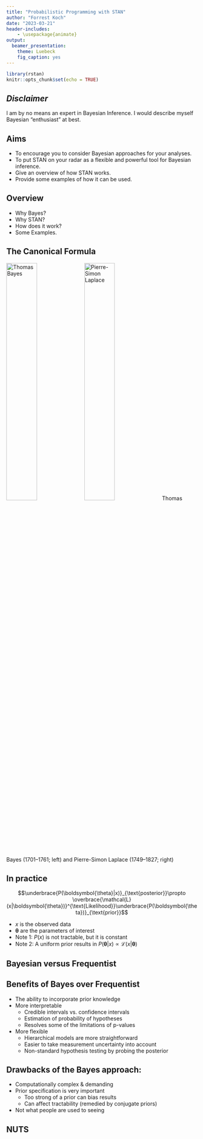 ---
title: "Probabilistic Programming with STAN"
author: "Forrest Koch"
date: "2023-03-21"
header-includes:
    - \usepackage{animate}
output: 
  beamer_presentation: 
    theme: Luebeck
    fig_caption: yes
---

```{r setup, include=FALSE}
library(rstan)
knitr::opts_chunk$set(echo = TRUE)
```

## *Disclaimer*

I am by no means an expert in Bayesian Inference. I would describe myself
Bayesian "enthusiast" at best.

## Aims

- To encourage you to consider Bayesian approaches for your analyses.
- To put STAN on your radar as a flexible and powerful tool for Bayesian inference.
- Give an overview of how STAN works.
- Provide some examples of how it can be used.

## Overview

- Why Bayes?
- Why STAN?
- How does it work?
- Some Examples.

## The Canonical Formula

\begin{block}{Bayes Rule}
$$ P(A|B) = \frac{P(B|A)P(A)}{P(B)} $$
\end{block}

\centering
![Thomas Bayes](Thomas_Bayes3.jpg){#id .class width=40% height=40%}
![Pierre-Simon Laplace](Laplace.jpg){#id .class width=40% height=40%}
\newline\tiny Thomas Bayes (1701--1761; left) and Pierre-Simon Laplace (1749--1827; right)

## In practice

$$\underbrace{P(\boldsymbol{\theta}|x)}_{\text{posterior}}\propto \overbrace{\mathcal{L}(x|\boldsymbol{\theta})}^{\text{Likelihood}}\underbrace{P(\boldsymbol{\theta})}_{\text{prior}}$$

- $x$ is the observed data
- $\boldsymbol{\theta}$ are the parameters of interest
- Note 1: $P(x)$ is not tractable, but it is constant
- Note 2: A uniform prior results in $P(\boldsymbol{\theta}|x)\propto \mathcal{L}(x|\boldsymbol{\theta})$

## Bayesian versus Frequentist

\begin{block}{Bayesian:}
$$\hat{\boldsymbol{\theta}}_{\text{MAP}}=\underset{\boldsymbol{\theta}}{\text{argmax}}  \;P(\boldsymbol{\theta}|x)$$


\begin{itemize}
    \item The true parameter is treated as random.
    \item The estimate is chosen as the posterior mode.
\end{itemize}
\end{block}

\begin{block}{Frequentist:}
$$\hat{\boldsymbol{\theta}}_{\text{MLE}}=\underset{\boldsymbol{\theta}}{\text{argmax}} \;\mathcal{L}(x|\boldsymbol{\theta})$$
\begin{itemize}
    \item The true parameter is treated as constant.
    \item Estimate aims to maximize the probability of observing data.
\end{itemize}
\end{block}


## Benefits of Bayes over Frequentist

- The ability to incorporate prior knowledge
- More interpretable
    - Credible intervals vs. confidence intervals
    - Estimation of probability of hypotheses
    - Resolves some of the limitations of p-values
- More flexible
    - Hierarchical models are more straightforward
    - Easier to take measurement uncertainty into account
    - Non-standard hypothesis testing by probing the posterior
    
## Drawbacks of the Bayes approach:

- Computationally complex \& demanding
- Prior specification is very important
    - Too strong of a prior can bias results
    - Can affect tractability (remedied by conjugate priors)
- Not what people are used to seeing

## NUTS

\begin{frame}
  \animategraphics[width=\textwidth]{12}{gif/frame-}{0}{39}
\end{frame}